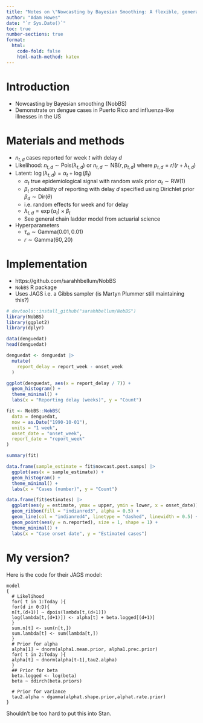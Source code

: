 ```yaml
---
title: "Notes on \"Nowcasting by Bayesian Smoothing: A flexible, generalizable model for real-time epidemic tracking\""
author: "Adam Howes"
date: "`r Sys.Date()`"
toc: true
number-sections: true
format: 
  html: 
    code-fold: false
    html-math-method: katex
---
```


# Introduction

* Nowcasting by Bayesian smoothing (NobBS)
* Demonstrate on dengue cases in Puerto Rico and influenza-like illnesses in the US

# Materials and methods

* $n_{t, d}$ cases reported for week $t$ with delay $d$
* Likelihood: $n_{t, d} \sim \text{Pois}(\lambda_{t, d})$ or $n_{t, d} \sim \text{NB}(r, p_{t, d})$ where $p_{t, d} = r / (r + \lambda_{t, d})$
* Latent: $\log(\lambda_{t, d}) = \alpha_t + \log(\beta_t)$
  * $\alpha_t$ true epidemiological signal with random walk prior $\alpha_t \sim \text{RW}(1)$
  * $\beta_t$ probability of reporting with delay $d$ specified using Dirichlet prior $\beta_d \sim \text{Dir}(\theta)$
  * i.e. random effects for week and for delay
  * $\lambda_{t, d} = \exp(\alpha_t) \times \beta_t$
  * See general chain ladder model from actuarial science
* Hyperparameters
  * $\tau_\alpha \sim \text{Gamma}(0.01, 0.01)$
  * $r \sim \text{Gamma}(60, 20)$
  
# Implementation

* https://github.com/sarahhbellum/NobBS
* `NobBS` R package
* Uses JAGS i.e. a Gibbs sampler (is Martyn Plummer still maintaining this?)


```r
# devtools::install_github("sarahhbellum/NobBS")
library(NobBS)
library(ggplot2)
library(dplyr)

data(denguedat)
head(denguedat)

denguedat <- denguedat |>
  mutate(
    report_delay = report_week - onset_week
  )
```

```r
ggplot(denguedat, aes(x = report_delay / 7)) +
  geom_histogram() +
  theme_minimal() +
  labs(x = "Reporting delay (weeks)", y = "Count")
```

```r
fit <- NobBS::NobBS(
  data = denguedat,
  now = as.Date("1990-10-01"),
  units = "1 week",
  onset_date = "onset_week",
  report_date = "report_week"
)

summary(fit)
```

```r
data.frame(sample_estimate = fit$nowcast.post.samps) |>
  ggplot(aes(x = sample_estimate)) +
  geom_histogram() +
  theme_minimal() +
  labs(x = "Cases (number)", y = "Count")
```

```r
data.frame(fit$estimates) |>
  ggplot(aes(y = estimate, ymax = upper, ymin = lower, x = onset_date)) +
  geom_ribbon(fill = "indianred3", alpha = 0.5) +
  geom_line(col = "indianred4", linetype = "dashed", linewidth = 0.5) +
  geom_point(aes(y = n.reported), size = 1, shape = 1) +
  theme_minimal() +
  labs(x = "Case onset date", y = "Estimated cases")

```

# My version?

Here is the code for their JAGS model:

```
model
{
  # Likelihood
  for( t in 1:Today ){
  for(d in 0:D){
  n[t,(d+1)] ~ dpois(lambda[t,(d+1)])
  log(lambda[t,(d+1)]) <- alpha[t] + beta.logged[(d+1)]
  }
  sum.n[t] <- sum(n[t,])
  sum.lambda[t] <- sum(lambda[t,])
  }
  # Prior for alpha
  alpha[1] ~ dnorm(alpha1.mean.prior, alpha1.prec.prior)
  for( t in 2:Today ){
  alpha[t] ~ dnorm(alpha[t-1],tau2.alpha)
  }
  ## Prior for beta
  beta.logged <- log(beta)
  beta ~ ddirch(beta.priors)
  
  # Prior for variance
  tau2.alpha ~ dgamma(alphat.shape.prior,alphat.rate.prior)
}
```

Shouldn't be too hard to put this into Stan.
